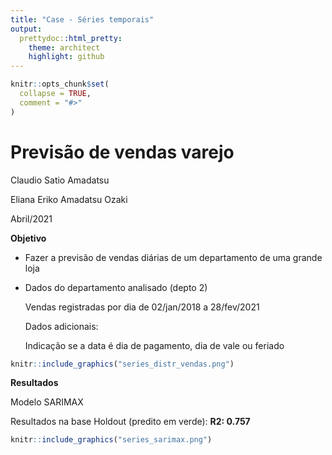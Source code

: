 ```yaml
---
title: "Case - Séries temporais"
output:
  prettydoc::html_pretty:
    theme: architect
    highlight: github
---
```


<!-- README.md is generated from README.Rmd. Please edit that file -->

```r
knitr::opts_chunk$set(
  collapse = TRUE,
  comment = "#>"
)
```

# Previsão de vendas varejo

Claudio Satio Amadatsu

Eliana Eriko Amadatsu Ozaki

Abril/2021

**Objetivo**

- Fazer a previsão de vendas diárias de um departamento de uma grande loja

- Dados do departamento analisado (depto 2)

  Vendas registradas por dia de 02/jan/2018 a 28/fev/2021

  Dados adicionais:

  Indicação se a data é dia de pagamento, dia de vale ou feriado

```r
knitr::include_graphics("series_distr_vendas.png") 
```

**Resultados**

Modelo SARIMAX 

Resultados na base Holdout (predito em verde): **R2:   0.757**

```r
knitr::include_graphics("series_sarimax.png") 
```




<!-- badges: start -->
<!-- badges: end -->


